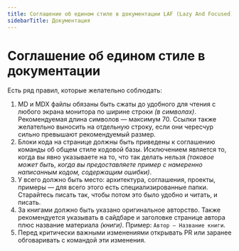 ```yaml
---
title: Соглашение об едином стиле в документации LAF (Lazy And Focused)
sidebarTitle: Документация
---
```


# Соглашение об едином стиле в документации

Есть ряд правил, которые желательно соблюдать:

1. MD и MDX файлы обязаны быть сжаты до удобного для чтения с любого
   экрана монитора по ширине строки _(в символах)_. Рекомендуемая
   длина символов — максимум 70. Ссылки также желательно выносить на
   отдельную строку, если они чересчур сильно превышают рекомендуемый
   размер.
2. Блоки кода на странице должны быть приведены к соглашению команды
   об общем стиле кодовой базы. Исключением является то, когда вы
   явно указываете на то, что так делать нельзя _(таковое может быть,
   когда вы предоставляете пример с намеренно написанным кодом,
   содержащим ошибки)_.
3. У всего должно быть место: архитектура, соглашения, проекты,
   примеры — для всего этого есть специализированные папки.
   Старайтесь писать так, чтобы потом это было удобно и читать, и
   писать.
4. За книгами должно быть указано оригинальное авторство. Также
   рекомендуется указывать в сайдбаре и заголовке странице автора
   плюс название материала _(книги)_. Пример:
   `Автор — Название книги`.
5. Перед критически важными изменениями открывать PR или заранее
   обговаривать с командой эти изменения.
